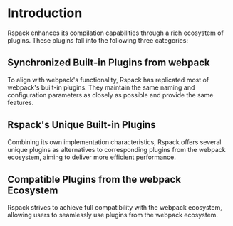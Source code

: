 # Introduction

Rspack enhances its compilation capabilities through a rich ecosystem of plugins. These plugins fall into the following three categories:

## Synchronized Built-in Plugins from webpack

To align with webpack's functionality, Rspack has replicated most of webpack's built-in plugins. They maintain the same naming and configuration parameters as closely as possible and provide the same features.

## Rspack's Unique Built-in Plugins

Combining its own implementation characteristics, Rspack offers several unique plugins as alternatives to corresponding plugins from the webpack ecosystem, aiming to deliver more efficient performance.

## Compatible Plugins from the webpack Ecosystem

Rspack strives to achieve full compatibility with the webpack ecosystem, allowing users to seamlessly use plugins from the webpack ecosystem.
